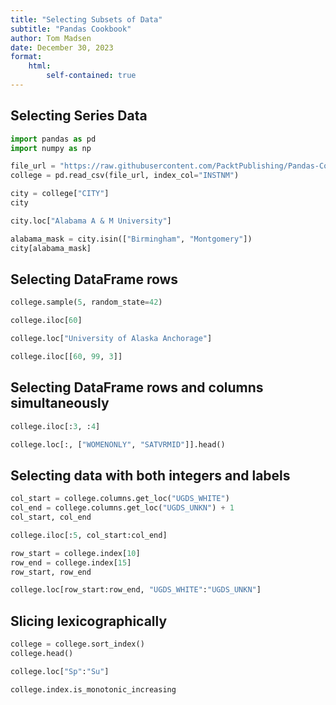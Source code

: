 ```yaml
---
title: "Selecting Subsets of Data"
subtitle: "Pandas Cookbook"
author: Tom Madsen
date: December 30, 2023
format: 
    html:
        self-contained: true    
---
```


## Selecting Series Data

```python
import pandas as pd 
import numpy as np
```

```python
file_url = "https://raw.githubusercontent.com/PacktPublishing/Pandas-Cookbook-Second-Edition/master/data/college.csv"
college = pd.read_csv(file_url, index_col="INSTNM")
```

```python
city = college["CITY"]
city

city.loc["Alabama A & M University"]

alabama_mask = city.isin(["Birmingham", "Montgomery"])
city[alabama_mask]
```

## Selecting DataFrame rows

```python
college.sample(5, random_state=42)

college.iloc[60]

college.loc["University of Alaska Anchorage"]

college.iloc[[60, 99, 3]]
```

## Selecting DataFrame rows and columns simultaneously

```python
college.iloc[:3, :4]
```

```python
college.loc[:, ["WOMENONLY", "SATVRMID"]].head()
```

## Selecting data with both integers and labels

```python
col_start = college.columns.get_loc("UGDS_WHITE")
col_end = college.columns.get_loc("UGDS_UNKN") + 1
col_start, col_end

college.iloc[:5, col_start:col_end]
```

```python
row_start = college.index[10]
row_end = college.index[15]
row_start, row_end

college.loc[row_start:row_end, "UGDS_WHITE":"UGDS_UNKN"]
```

## Slicing lexicographically

```python
college = college.sort_index()
college.head()

college.loc["Sp":"Su"]

college.index.is_monotonic_increasing
```
